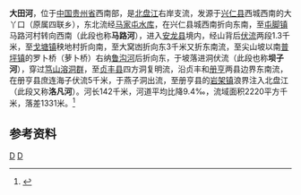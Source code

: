 {{Otheruses|大田河|other=同名或類似名的其它條目描述}}
{{Infobox River
  | river_name      = 大田河
  | image_name      = 
  | image_size      = 
  | caption         = 
  | origin          = [[贵州省|贵州省]][[兴仁县|兴仁县]]大丫口
  | mouth           = 贵州省[[册亨县|册亨县]][[岩架镇|岩架镇]]浪界[[北盘江|北盘江]]
  | basin_countries = {{PRC}}
  | length          = 142 km
  | elevation       = 
  | mouth_elevation = 
  | discharge       = 
  | watershed       = 2220 km<sup>2</sup>
}}
'''大田河'''，位于[[中国|中国]][[贵州省|贵州省]]西南部，是[[北盘江|北盘江]]右岸支流，发源于[[兴仁县|兴仁县]]西城西南的大丫口（原属四联乡），东北流经[[马家屯水库|马家屯水库]]，在兴仁县城西南折向东南，至[[屯脚镇|屯脚镇]]马路河村转向西南（此段也称'''马路河'''），进入[[安龙县|安龙县]]境内，经山背后[[伏流|伏流]]两段1.3千米，至[[戈塘镇|戈塘镇]]秧地村折向南，至大窝凼折向东3千米又折东南流，至尖山坡以南[[普坪镇|普坪镇]]的罗卜桥（萝卜桥）右纳[[鲁沟河|鲁沟河]]后折向东，于坡落进洞伏流（此段也称'''坝子河'''），穿过[[笃山溶洞群|笃山溶洞群]]，至[[贞丰县|贞丰县]]四方洞复明流，沿贞丰和[[册亨县|册亨]]两县边界东南流，在册亨县庶连海子伏流5千米，于燕子洞出流，至册亨县的[[岩架镇|岩架镇]]浪界注入北盘江（此段又称'''洛凡河'''）。河长142千米，河道平均比降9.4‰，流域面积2220平方千米，落差1331米。<ref name="中国河湖大典">{{cite book zh |author=《[[中国河湖大典|中国河湖大典]]》编纂委员会 |title=《中国河湖大典·珠江卷》 |format=M |edition=1 |location=北京 |publisher=中国水利水电出版社 |date=2013年1月 |pages=58页 |id= ISBN 978-7-5170-0561-2}}</ref>

==参考资料==
{{reflist}}

[[Category:北盤江水系|D]]
[[Category:贵州河流|D]]